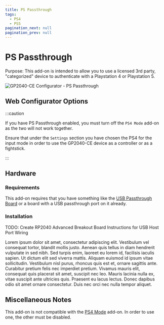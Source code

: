 ```yaml
---
title: PS Passthrough
tags:
  - PS4
  - PS5
pagination_next: null
pagination_prev: null
---
```



# PS Passthrough

Purpose: This add-on is intended to allow you to use a licensed 3rd party, "categorized" device to authenticate with a Playstation 4 or Playstation 5.

![GP2040-CE Configurator - PS Passthrough](../assets/images/gpc-add-ons-ps-passthrough.png)

## Web Configurator Options

<PinOption />

:::caution

If you have PS Passthrough enabled, you must turn off the `PS4 Mode` add-on as the two will not work together.

Ensure that under the `Settings` section you have chosen the PS4 for the input mode in order to use the GP2040-CE device as a controller or as a fightstick.

:::

## Hardware

### Requirements

This add-on requires that you have something like the [USB Passthrough Board](https://github.com/OpenStickCommunity/Hardware/tree/main/USB%20Passthrough%20Board) or a board with a USB passthrough port on it already.

### Installation

<Tabs groupId="boards" defaultValue="Raspberry Pi Pico">
<TabItem value="Raspberry Pi Pico" label="Raspberry Pi Pico" default>

<ExampleWiringDiagram />

</TabItem>
<TabItem value="RP2040 Advanced Breakout Board" label="RP2040 Advanced Breakout Board" default>

TODO: Create RP2040 Advanced Breakout Board Instructions for USB Host Port Wiring

Lorem ipsum dolor sit amet, consectetur adipiscing elit. Vestibulum vel consequat tortor, blandit mollis justo. Aenean quis tellus in diam hendrerit vulputate in sed nibh. Sed turpis enim, laoreet eu lorem id, facilisis iaculis sapien. Ut dictum elit sed viverra mattis. Aliquam euismod id ipsum vitae sollicitudin. Vestibulum nisl purus, rhoncus quis est et, ornare sagittis ante. Curabitur pretium felis nec imperdiet pretium. Vivamus mauris elit, consequat quis placerat sit amet, suscipit nec leo. Mauris lacinia nulla ex, vitae suscipit ante ultricies quis. Praesent eu lacus lectus. Donec dapibus odio sit amet ornare consectetur. Duis nec orci nec nulla tempor aliquet.

</TabItem>
</Tabs>

## Miscellaneous Notes

This add-on is not compatible with the [PS4 Mode](./ps-passthrough.mdx) add-on. In order to use one, the other must be disabled.
